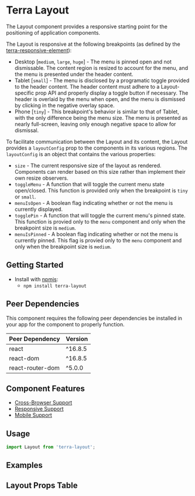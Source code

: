 


<Badge />

# Terra Layout

The Layout component provides a responsive starting point for the positioning of application components.

The Layout is responsive at the following breakpoints (as defined by the [terra-responsive-element](https://github.com/cerner/terra-core/blob/master/packages/terra-responsive-element/src/breakpoints.module.scss)):
* Desktop [`medium`, `large`, `huge`] - The menu is pinned open and not dismissable. The content region is resized to account for the menu, and the menu is presented under the header content.
* Tablet [`small`] - The menu is disclosed by a programatic toggle provided to the header content. The header content must adhere to a Layout-specific prop API and properly display a toggle button if necessary. The header is overlaid by the menu when open, and the menu is dismissed by clicking in the negative overlay space.
* Phone [`tiny`] - This breakpoint's behavior is similar to that of Tablet, with the only difference being the menu size. The menu is presented as nearly full-screen, leaving only enough negative space to allow for dismissal.

To facilitate communication between the Layout and its content, the Layout provides a `layoutConfig` prop to the components in its various regions. The `layoutConfig` is an object that contains the various properties:
* `size` - The current responsive size of the layout as rendered. Components can render based on this size rather than implement their own resize observers.
* `toggleMenu` - A function that will toggle the current menu state open/closed. This function is provided only when the breakpoint is `tiny` or `small`.
* `menuIsOpen` - A boolean flag indicating whether or not the menu is currently displayed.
* `togglePin` - A function that will toggle the current menu's pinned state. This function is provied only to the `menu` component and only when the breakpoint size is `medium`.
* `menuIsPinned` - A boolean flag indicating whether or not the menu is currently pinned. This flag is provied only to the `menu` component and only when the breakpoint size is `medium`.

## Getting Started

- Install with [npmjs](https://www.npmjs.com):
  - `npm install terra-layout`

<!-- AUTO-GENERATED-CONTENT:START Peer Dependencies -->
## Peer Dependencies

This component requires the following peer dependencies be installed in your app for the component to properly function.

| Peer Dependency | Version |
|-|-|
| react | ^16.8.5 |
| react-dom | ^16.8.5 |
| react-router-dom | ^5.0.0 |

<!-- AUTO-GENERATED-CONTENT:END -->

## Component Features
* [Cross-Browser Support](https://engineering.cerner.com/terra-ui/contributing/terra-ui/component-standards#cross-browser-support)
* [Responsive Support](https://engineering.cerner.com/terra-ui/contributing/terra-ui/component-standards#responsive-support)
* [Mobile Support](https://engineering.cerner.com/terra-ui/contributing/terra-ui/component-standards#mobile-support)

## Usage
```js
import Layout from 'terra-layout';
```

## Examples 
<LayoutStandard title='Layout - Standard' />
<LayoutMenuDisabled title='Layout - No Menu' />
<LayoutNoHeader title='Layout - No Header' />

## Layout Props Table 
<LayoutPropsTable />
